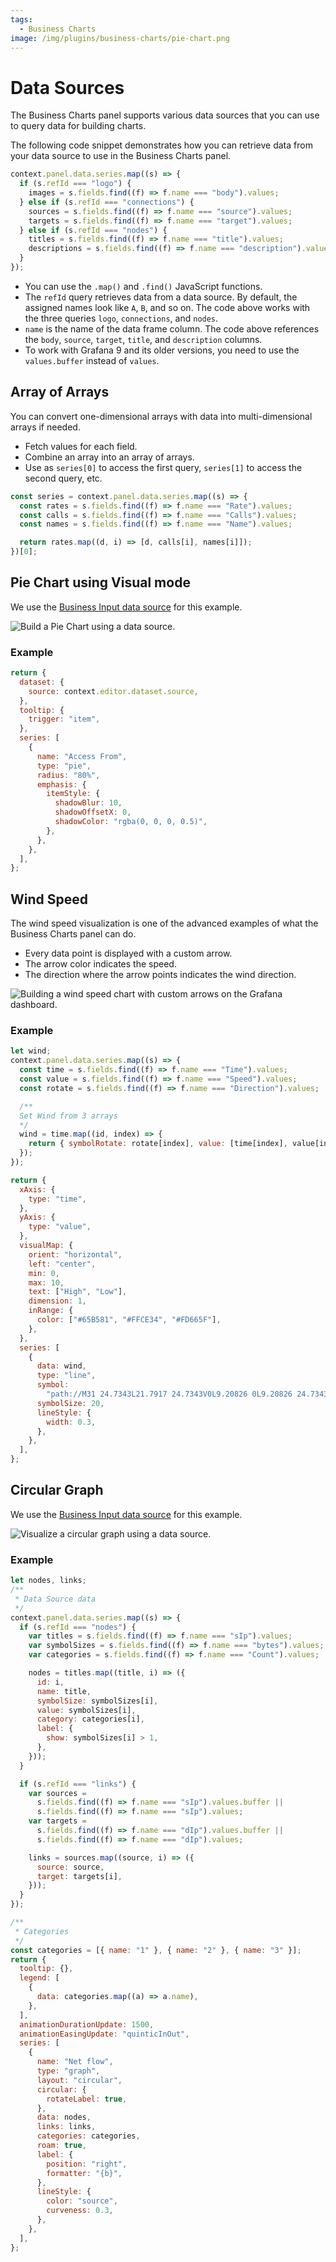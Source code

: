 ```yaml
---
tags:
  - Business Charts
image: /img/plugins/business-charts/pie-chart.png
---
```



# Data Sources

The Business Charts panel supports various data sources that you can use to query data for building charts.

The following code snippet demonstrates how you can retrieve data from your data source to use in the Business Charts panel.

```javascript
context.panel.data.series.map((s) => {
  if (s.refId === "logo") {
    images = s.fields.find((f) => f.name === "body").values;
  } else if (s.refId === "connections") {
    sources = s.fields.find((f) => f.name === "source").values;
    targets = s.fields.find((f) => f.name === "target").values;
  } else if (s.refId === "nodes") {
    titles = s.fields.find((f) => f.name === "title").values;
    descriptions = s.fields.find((f) => f.name === "description").values;
  }
});
```

- You can use the `.map()` and `.find()` JavaScript functions.
- The `refId` query retrieves data from a data source. By default, the assigned names look like `A`, `B`, and so on. The code above works with the three queries `logo`, `connections`, and `nodes`.
- `name` is the name of the data frame column. The code above references the `body`, `source`, `target`, `title`, and `description` columns.
- To work with Grafana 9 and its older versions, you need to use the `values.buffer` instead of `values`.

## Array of Arrays

You can convert one-dimensional arrays with data into multi-dimensional arrays if needed.

- Fetch values for each field.
- Combine an array into an array of arrays.
- Use as `series[0]` to access the first query, `series[1]` to access the second query, etc.

```javascript
const series = context.panel.data.series.map((s) => {
  const rates = s.fields.find((f) => f.name === "Rate").values;
  const calls = s.fields.find((f) => f.name === "Calls").values;
  const names = s.fields.find((f) => f.name === "Name").values;

  return rates.map((d, i) => [d, calls[i], names[i]]);
})[0];
```

## Pie Chart using Visual mode

We use the [Business Input data source](/plugins/business-input/) for this example.

<Image
  title="Build a Pie Chart using a data source."
  src="/img/plugins/business-charts/pie-chart.png"
/>

### Example

```js
return {
  dataset: {
    source: context.editor.dataset.source,
  },
  tooltip: {
    trigger: "item",
  },
  series: [
    {
      name: "Access From",
      type: "pie",
      radius: "80%",
      emphasis: {
        itemStyle: {
          shadowBlur: 10,
          shadowOffsetX: 0,
          shadowColor: "rgba(0, 0, 0, 0.5)",
        },
      },
    },
  ],
};
```

## Wind Speed

The wind speed visualization is one of the advanced examples of what the Business Charts panel can do.

- Every data point is displayed with a custom arrow.
- The arrow color indicates the speed.
- The direction where the arrow points indicates the wind direction.

<Image
  title="Building a wind speed chart with custom arrows on the Grafana dashboard."
  src="/img/plugins/business-charts/wind-speed.png"
/>

### Example

```js
let wind;
context.panel.data.series.map((s) => {
  const time = s.fields.find((f) => f.name === "Time").values;
  const value = s.fields.find((f) => f.name === "Speed").values;
  const rotate = s.fields.find((f) => f.name === "Direction").values;

  /**
  Set Wind from 3 arrays
  */
  wind = time.map((id, index) => {
    return { symbolRotate: rotate[index], value: [time[index], value[index]] };
  });
});

return {
  xAxis: {
    type: "time",
  },
  yAxis: {
    type: "value",
  },
  visualMap: {
    orient: "horizontal",
    left: "center",
    min: 0,
    max: 10,
    text: ["High", "Low"],
    dimension: 1,
    inRange: {
      color: ["#65B581", "#FFCE34", "#FD665F"],
    },
  },
  series: [
    {
      data: wind,
      type: "line",
      symbol:
        "path://M31 24.7343L21.7917 24.7343V0L9.20826 0L9.20826 24.7343H0L15.5 45L31 24.7343Z",
      symbolSize: 20,
      lineStyle: {
        width: 0.3,
      },
    },
  ],
};
```

## Circular Graph

We use the [Business Input data source](/plugins/business-input/) for this example.

<Image
  title="Visualize a circular graph using a data source."
  src="/img/plugins/business-charts/circular-graph.png"
/>

### Example

```js
let nodes, links;
/**
 * Data Source data
 */
context.panel.data.series.map((s) => {
  if (s.refId === "nodes") {
    var titles = s.fields.find((f) => f.name === "sIp").values;
    var symbolSizes = s.fields.find((f) => f.name === "bytes").values;
    var categories = s.fields.find((f) => f.name === "Count").values;

    nodes = titles.map((title, i) => ({
      id: i,
      name: title,
      symbolSize: symbolSizes[i],
      value: symbolSizes[i],
      category: categories[i],
      label: {
        show: symbolSizes[i] > 1,
      },
    }));
  }

  if (s.refId === "links") {
    var sources =
      s.fields.find((f) => f.name === "sIp").values.buffer ||
      s.fields.find((f) => f.name === "sIp").values;
    var targets =
      s.fields.find((f) => f.name === "dIp").values.buffer ||
      s.fields.find((f) => f.name === "dIp").values;

    links = sources.map((source, i) => ({
      source: source,
      target: targets[i],
    }));
  }
});

/**
 * Categories
 */
const categories = [{ name: "1" }, { name: "2" }, { name: "3" }];
return {
  tooltip: {},
  legend: [
    {
      data: categories.map((a) => a.name),
    },
  ],
  animationDurationUpdate: 1500,
  animationEasingUpdate: "quinticInOut",
  series: [
    {
      name: "Net flow",
      type: "graph",
      layout: "circular",
      circular: {
        rotateLabel: true,
      },
      data: nodes,
      links: links,
      categories: categories,
      roam: true,
      label: {
        position: "right",
        formatter: "{b}",
      },
      lineStyle: {
        color: "source",
        curveness: 0.3,
      },
    },
  ],
};
```
